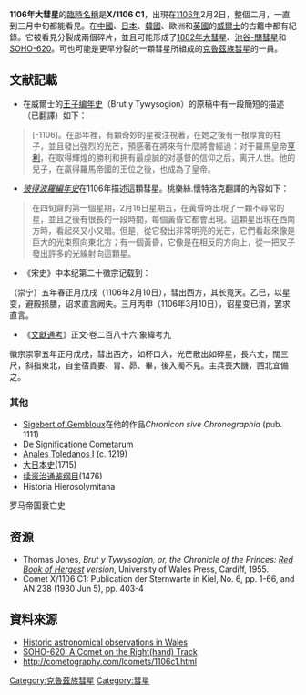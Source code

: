 '''1106年大彗星'''的[[天文學臨時編號#彗星|臨時名稱]]是'''X/1106 C1'''，出現在[[1106年|1106年]]2月2日，整個二月，一直到三月中旬都能看見。在[[中国|中國]]、[[日本|日本]]、[[大韩民国|韓國]]、歐洲和[[英国|英國]]的[[威爾士|威爾士]]的古籍中都有紀錄。它被看見分裂成兩個碎片，並且可能形成了[[1882年大彗星|1882年大彗星]]、[[池谷·關彗星|池谷-關彗星]]和[[SOHO-620|SOHO-620]]。可也可能是更早分裂的一顆彗星所組成的[[克魯茲族彗星|克魯茲族彗星]]的一員。

== 文献記載 ==
*在威爾士的[[王子编年史|王子编年史]]（Brut y Tywysogion）的原稿中有一段簡短的描述（已翻譯）如下：
<blockquote>[-1106]。在那年裡，有顆奇妙的星被注視著，在她之後有一根厚實的柱子，並且發出強烈的光芒，預感著在將來有什麼將會經過：对于羅馬皇帝[[亨利四世_(神聖羅馬帝國)|亨利]]，在取得輝煌的勝利和拥有最虔誠的对基督的信仰之后，离开人世。他的兒子，在贏得羅馬帝國的王位之後，也成為了皇帝。</blockquote>

*''[[彼得波羅編年史|彼得波羅編年史]]''在1106年描述這顆彗星。桃樂絲.懷特洛克翻譯的內容如下：

<blockquote>在四旬齋的第一個星期，2月16日星期五，在黃昏時出現了一顆不尋常的星，並且之後有很長的一段時間，每個黃昏它都會出現。這顆星出現在西南方時，看起來又小又暗。但是，從它發出非常明亮的光芒，它們看起來像是巨大的光束照向東北方；有一個黃昏，它像是在相反的方向上，從一把叉子發出許多的光線射向這顆星。</blockquote>

*《宋史》中本纪第二十徽宗记载到：
（崇宁）五年春正月戊戌（1106年2月10日），彗出西方，其长竟天。乙巳，以星变，避殿损膳，诏求直言阙失。三月丙申（1106年3月10日），诏星变已消，罢求直言。

*《[[文獻通考|文獻通考]]》正文·卷二百八十六·象緯考九
徽宗崇寧五年正月戊戌，彗出西方，如杯口大，光芒散出如碎星，長六丈，闊三尺，斜指東北，自奎宿貫婁、胃、昴、畢，後入濁不見。主兵喪大饑，西北宜備之。

=== 其他 ===
*[[Sigebert_of_Gembloux|Sigebert of Gembloux]]在他的作品''Chronicon sive Chronographia'' (pub. 1111)
*De Significatione Cometarum
*[[Anales_Toledanos|Anales Toledanos I]] (c. 1219)
*[[大日本史|大日本史]](1715)
*[[续资治通鉴纲目|续资治通鉴纲目]](1476)
*Historia Hierosolymitana
罗马帝国衰亡史

== 资源 ==
*Thomas Jones, ''Brut y Tywysogion, or, the Chronicle of the Princes: [[Red_Book_of_Hergest|Red Book of Hergest]] version'', University of Wales Press, Cardiff, 1955.
*Comet X/1106 C1: Publication der Sternwarte in Kiel, No. 6, pp. 1-66, and AN 238 (1930 Jun 5), pp. 403-4

== 資料來源 ==
*[https://web.archive.org/web/20080417103404/http://brynjones.members.beeb.net/wastronhist/histobs.html Historic astronomical observations in Wales]
*[https://web.archive.org/web/20110604123842/http://home.earthlink.net/~tonyhoffman/SOHO620.htm SOHO-620: A Comet on the Right(hand) Track]
*http://cometography.com/lcomets/1106c1.html{{Wayback|url=http://cometography.com/lcomets/1106c1.html |date=20131118043126 }}
{{大彗星}}

[[Category:克魯茲族彗星|Category:克魯茲族彗星]]
[[Category:彗星|Category:彗星]]